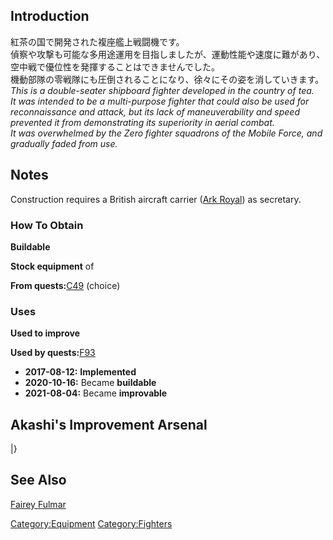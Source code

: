 {{EquipmentInfo|249}}

==Introduction==
紅茶の国で開発された複座艦上戦闘機です。<br>
偵察や攻撃も可能な多用途運用を目指しましたが、運動性能や速度に難があり、空中戦で優位性を発揮することはできませんでした。<br>
機動部隊の零戦隊にも圧倒されることになり、徐々にその姿を消していきます。<br>
''This is a double-seater shipboard fighter developed in the country of tea.''<br>
''It was intended to be a multi-purpose fighter that could also be used for reconnaissance and attack, but its lack of maneuverability and speed prevented it from demonstrating its superiority in aerial combat.''<br>
''It was overwhelmed by the Zero fighter squadrons of the Mobile Force, and gradually faded from use.''

==Notes==
Construction requires a British aircraft carrier ([[Ark Royal]]) as secretary.

<div class="mw-collapsible"><h3>How To Obtain</h3>
<div class="mw-collapsible-content">
'''Buildable'''

'''Stock equipment''' of {{Ship/Link|Ark Royal Kai}}

'''From quests: '''[[Quests#C49|C49]] (choice)

</div></div>

<div class="mw-collapsible"><h3>Uses</h3>
<div class="mw-collapsible-content">
'''Used to improve''' {{Equipment/Link|Spitfire Mk.V}}

'''Used by quests: '''[[Quests#F93|F93]]

</div></div>


<div class="mw-collapsible><h3>Updates History</h3>
<div class="mw-collapsible-content>
* '''2017-08-12:''' '''Implemented'''
* '''2020-10-16:''' Became '''buildable'''
* '''2021-08-04:''' Became '''improvable'''
</div></div>

==Akashi's Improvement Arsenal==
{{AkashiWorkshop}}
{{AkashiWorkshopLine
|Name={{PAGENAME}}
|ItemType=GreenPlane
|Fuel=120
|Ammo=80
|Steel=0
|Baux=260
|Mats0-5=5/6
|Mats6-9=
|Mats10=
|Screws0-5=2/3
|Screws6-9=
|Screws10=
|EquipConsume0-5=1x{{GreenPlane|Fulmar}}
|EquipConsume6-9=1x{{Interceptor Fighter2|Spitfire Mk.I}}
|EquipConsume10=2x{{BluePlane|Swordfish}}
|Mon=✓
|Tue=
|Wed=
|Thu=✓
|2ndShip=[[Ark Royal]]
|Notes=Upgrades to {{Equipment/Link|Fulmar (Reconnaissance Fighter/Skilled)}}
}}
|}

==See Also==
[[wikipedia:Fairey Fulmar|Fairey Fulmar]]
{{Equipmentlist}}
[[Category:Equipment]]
[[Category:Fighters]]